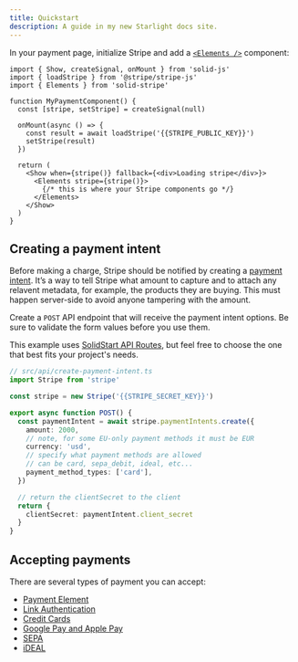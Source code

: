 ```yaml
---
title: Quickstart
description: A guide in my new Starlight docs site.
---
```


In your payment page, initialize Stripe and add a [`<Elements />`](/guides/elements-provider) component:

```tsx
import { Show, createSignal, onMount } from 'solid-js'
import { loadStripe } from '@stripe/stripe-js'
import { Elements } from 'solid-stripe'

function MyPaymentComponent() {
  const [stripe, setStripe] = createSignal(null)

  onMount(async () => {
    const result = await loadStripe('{{STRIPE_PUBLIC_KEY}}')
    setStripe(result)
  })

  return (
    <Show when={stripe()} fallback={<div>Loading stripe</div>}>
      <Elements stripe={stripe()}>
        {/* this is where your Stripe components go */}
      </Elements>
    </Show>
  )
}
```

## Creating a payment intent

Before making a charge, Stripe should be notified by creating a [payment intent](https://stripe.com/docs/api/payment_intents). It’s a way to tell Stripe what amount to capture and to attach any relavent metadata, for example, the products they are buying. This must happen server-side to avoid anyone tampering with the amount.

Create a `POST` API endpoint that will receive the payment intent options. Be sure to validate the form values before you use them.

This example uses [SolidStart API Routes](https://docs.solidjs.com/solid-start/building-your-application/api-routes#api-routes), but feel free to choose the one that best fits your project's needs.

```ts
// src/api/create-payment-intent.ts
import Stripe from 'stripe'

const stripe = new Stripe('{{STRIPE_SECRET_KEY}}')

export async function POST() {
  const paymentIntent = await stripe.paymentIntents.create({
    amount: 2000,
    // note, for some EU-only payment methods it must be EUR
    currency: 'usd',
    // specify what payment methods are allowed
    // can be card, sepa_debit, ideal, etc...
    payment_method_types: ['card'],
  })

  // return the clientSecret to the client
  return {
    clientSecret: paymentIntent.client_secret
  }
}
```

## Accepting payments

There are several types of payment you can accept:

- [Payment Element](/guides/payment-element)
- [Link Authentication](/guides/link-authentication)
- [Credit Cards](/guides/credit-cards)
- [Google Pay and Apple Pay](/guides/payment-request-button)
- [SEPA](/guides/sepa)
- [iDEAL](/guides/ideal)
